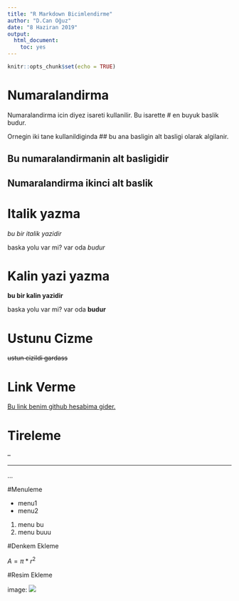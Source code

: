---
title: "R Markdown Bicimlendirme"
author: "D.Can Oğuz"
date: "8 Haziran 2019"
output: 
  html_document: 
    toc: yes
---

```{r setup, include=FALSE}
knitr::opts_chunk$set(echo = TRUE)
```


# Numaralandirma

Numaralandirma icin diyez isareti kullanilir. Bu isarette # en buyuk baslik budur.

Ornegin iki tane kullanildiginda ## bu ana basligin alt basligi olarak algilanir.


## Bu numaralandirmanin alt basligidir

## Numaralandirma ikinci alt baslik


# Italik yazma 


*bu bir italik yazidir*

baska yolu var mi? var oda _budur_

# Kalin yazi yazma 


**bu bir kalin yazidir**

baska yolu var mi? var oda __budur__

# Ustunu Cizme 


~~ustun cizildi gardass~~

# Link Verme


[Bu link benim github hesabima gider.](https://github.com/denizcanoguz)



# Tireleme

--


---

...




#Menuleme

* menu1
* menu2

1. menu bu 
2. menu buuu



#Denkem Ekleme

$A= \pi*r^{2}$


#Resim Ekleme


image: ![](1.jpg)

